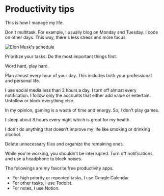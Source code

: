 
<Head
  title='Productivity tips'
  description='This is how I manage my life.'
  keywords='productivity tips, productivity'
  imageUrl='https://shamwela.com/images/elon-musk-schedule.png'
/>

# Productivity tips

This is how I manage my life.

Don't multitask. For example, I usually blog on Monday and Tuesday. I code on other days. This way, there's less stress and more focus.

<Image
  src={ElonMuskSchedule}
  alt="Elon Musk's schedule"
  placeholder='blur'
  priority
/>

Prioritize your tasks. Do the most important things first.

Word hard, play hard.

Plan almost every hour of your day. This includes both your professional and personal life.

I use social media less than 2 hours a day. I turn off almost every notification. I follow only the accounts that either add value or entertain. Unfollow or block everything else.

In my opinion, gaming is a waste of time and energy. So, I don't play games.

I sleep about 8 hours every night which is great for my health.

I don't do anything that doesn't improve my life like smoking or drinking alcohol.

Delete unnecessary files and organize the remaining ones.

While you're working, you shouldn't be interrupted. Turn off notifications, and use a headphone to block noises.

The followings are my favorite free productivity apps.

- For high priority or repeated tasks, I use Google Calendar.
- For other tasks, I use Todoist.
- For notes, I use Notion.
